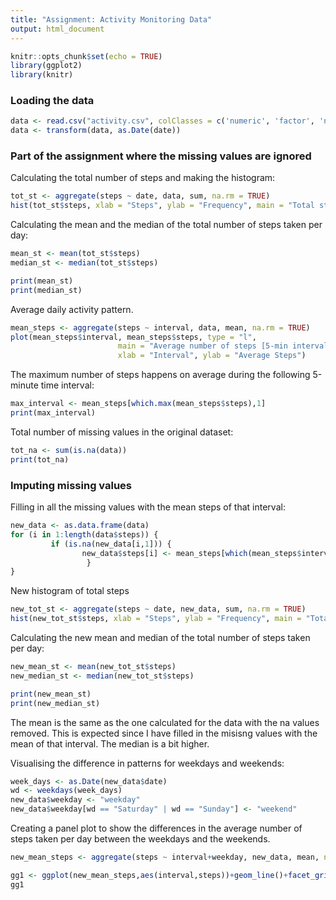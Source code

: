 ---
title: "Assignment: Activity Monitoring Data"
output: html_document
---

```{r setup, include=FALSE}
knitr::opts_chunk$set(echo = TRUE)
library(ggplot2)
library(knitr)
```

### Loading the data
```{r}
data <- read.csv("activity.csv", colClasses = c('numeric', 'factor', 'numeric'))
data <- transform(data, as.Date(date))
```

### Part of the assignment where the missing values are ignored
Calculating the total number of steps and making the histogram:
```{r}
tot_st <- aggregate(steps ~ date, data, sum, na.rm = TRUE)
hist(tot_st$steps, xlab = "Steps", ylab = "Frequency", main = "Total steps per day", labels = TRUE)
```


Calculating the mean and the median of the total number of steps taken per day:
```{r}
mean_st <- mean(tot_st$steps)
median_st <- median(tot_st$steps)

print(mean_st)
print(median_st)
```

Average daily activity pattern.
```{r}
mean_steps <- aggregate(steps ~ interval, data, mean, na.rm = TRUE)
plot(mean_steps$interval, mean_steps$steps, type = "l",
                        main = "Average number of steps [5-min interval]",
                        xlab = "Interval", ylab = "Average Steps")
```

The maximum number of steps happens on average during the following 5-minute time interval:
```{r}
max_interval <- mean_steps[which.max(mean_steps$steps),1]
print(max_interval)
```

Total number of missing values in the original dataset:
```{r}
tot_na <- sum(is.na(data))
print(tot_na)
```

### Imputing missing values
Filling in all the missing values with the mean steps of that interval:
```{r}
new_data <- as.data.frame(data)
for (i in 1:length(data$steps)) {
         if (is.na(new_data[i,1])) {
                new_data$steps[i] <- mean_steps[which(mean_steps$interval == new_data$interval[i]),2]
                 }
}
```

New histogram of total steps
```{r}
new_tot_st <- aggregate(steps ~ date, new_data, sum, na.rm = TRUE)
hist(new_tot_st$steps, xlab = "Steps", ylab = "Frequency", main = "Total steps per day", labels = TRUE)
```


Calculating the new mean and median of the total number of steps taken per day:
```{r}
new_mean_st <- mean(new_tot_st$steps)
new_median_st <- median(new_tot_st$steps)

print(new_mean_st)
print(new_median_st)
```

The mean is the same as the one calculated for the data with the na values removed. This is expected since I have filled in the misisng values with the mean of that interval. The median is a bit higher.

Visualising the difference in patterns for weekdays and weekends:
```{r}
week_days <- as.Date(new_data$date)
wd <- weekdays(week_days)
new_data$weekday <- "weekday"
new_data$weekday[wd == "Saturday" | wd == "Sunday"] <- "weekend"
```

Creating a panel plot to show the differences in the average number of steps taken per day between the weekdays and the weekends.
```{r}
new_mean_steps <- aggregate(steps ~ interval+weekday, new_data, mean, na.rm = TRUE)

gg1 <- ggplot(new_mean_steps,aes(interval,steps))+geom_line()+facet_grid(weekday~.)
gg1
```